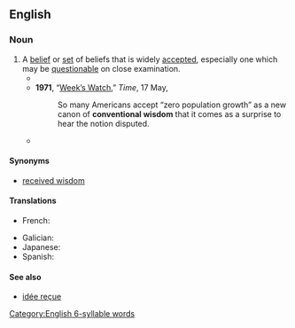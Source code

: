 ==English==

===Noun===
{{wikipedia}}
{{en-noun|-|s}}

# A [[belief]] or [[set]] of beliefs that is widely [[accept]]ed, especially one which may be [[questionable]] on close examination.
#* {{quote-text|en|year=1958|author=John Kenneth Galbraith|title=The Affluent Society|passage=It will be convenient to have a name for the ideas which are esteemed at any time for their acceptability, and it should be a term that emphasizes this predictability. I shall refer to these ideas henceforth as the '''conventional wisdom'''.}}
#* '''1971''', “[http://www.time.com/time/magazine/article/0,9171,944366,00.html Week’s Watch],” ''Time'', 17 May,
#*: So many Americans accept “zero population growth” as a new canon of '''conventional wisdom''' that it comes as a surprise to hear the notion disputed.
#* {{quote-journal|en|date=2021 July 28|author=Christian Wolmar|title=Forgotten by the railways, but ripe for the exploring|journal=RAIL|issue=936|page=35|text=Well, during our short staycation at Humberston Fitties, just south of Cleethorpes, we cycled through the very unspoilt Lincolnshire Wolds, which are by no means flat and boring as '''conventional wisdom''' about the county suggests.}}

====Synonyms====
* [[received wisdom]]

====Translations====
{{trans-top|a belief that is widely accepted}}
* French: {{t|fr|sagesse populaire|f}}
{{trans-mid}}
* Galician: {{t|gl|sabedoría popular|f}}
* Japanese: {{t|ja|[[世間一般]]の[[通念]]|tr=seken ippan no tsūnen}}
* Spanish: {{t|es|sabiduría popular|f}}
{{trans-bottom}}

====See also====
* [[idée reçue]]

[[Category:English 6-syllable words]]